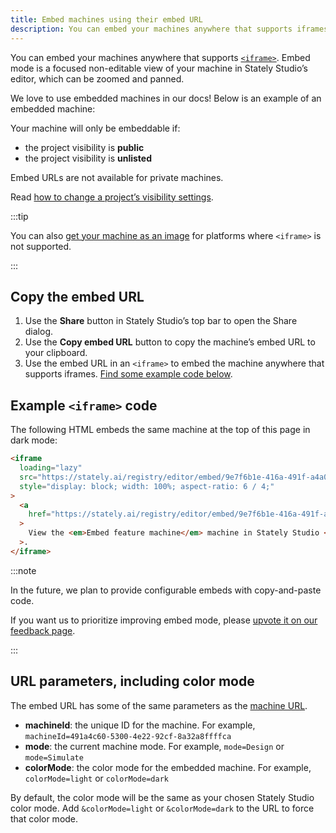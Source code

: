 ```yaml
---
title: Embed machines using their embed URL
description: You can embed your machines anywhere that supports iframes. Embed mode is a focused non-editable view of your machine in Stately Studio’s editor, which can be zoomed and panned.
---
```



You can embed your machines anywhere that supports [`<iframe>`](https://developer.mozilla.org/en-US/docs/Web/HTML/Element/iframe). Embed mode is a focused non-editable view of your machine in Stately Studio’s editor, which can be zoomed and panned.

We love to use embedded machines in our docs! Below is an example of an embedded machine:

<EmbedMachine
  name="Embed feature machine"
  embedURL="https://stately.ai/registry/editor/embed/9e7f6b1e-416a-491f-a4a0-bba386a02d8d?mode=Design&machineId=e94d5674-7ab7-4a4e-b7a8-781609bfe523"
/>

Your machine will only be embeddable if:

- the project visibility is **public**
- the project visibility is **unlisted**

Embed URLs are not available for private machines.

Read [how to change a project’s visibility settings](projects.mdx#change-a-projects-visibility).

:::tip

You can also [get your machine as an image](image.mdx) for platforms where `<iframe>` is not supported.

:::

## Copy the embed URL

1. Use the **Share** button in Stately Studio’s top bar to open the Share dialog.
2. Use the **Copy embed URL** button to copy the machine’s embed URL to your clipboard.
3. Use the embed URL in an `<iframe>` to embed the machine anywhere that supports iframes. [Find some example code below](#example-iframe-code).

<!-- TODO: add image illustrating above -->

## Example `<iframe>` code

The following HTML embeds the same machine at the top of this page in dark mode:

```html
<iframe
  loading="lazy"
  src="https://stately.ai/registry/editor/embed/9e7f6b1e-416a-491f-a4a0-bba386a02d8d?mode=Design&machineId=e94d5674-7ab7-4a4e-b7a8-781609bfe523&colorMode=dark"
  style="display: block; width: 100%; aspect-ratio: 6 / 4;"
>
  <a
    href="https://stately.ai/registry/editor/embed/9e7f6b1e-416a-491f-a4a0-bba386a02d8d?mode=Design&machineId=e94d5674-7ab7-4a4e-b7a8-781609bfe523"
  >
    View the <em>Embed feature machine</em> machine in Stately Studio </a
  >.
</iframe>
```

:::note

In the future, we plan to provide configurable embeds with copy-and-paste code.

If you want us to prioritize improving embed mode, please [upvote it on our feedback page](https://feedback.stately.ai/editor/p/improve-embed-mode).

:::

## URL parameters, including color mode

The embed URL has some of the same parameters as the [machine URL](url.mdx).

- **machineId**: the unique ID for the machine. For example, `machineId=491a4c60-5300-4e22-92cf-8a32a8ffffca`
- **mode**: the current machine mode. For example, `mode=Design` or `mode=Simulate`
- **colorMode**: the color mode for the embedded machine. For example, `colorMode=light` or `colorMode=dark`

By default, the color mode will be the same as your chosen Stately Studio color mode. Add `&colorMode=light` or `&colorMode=dark` to the URL to force that color mode.
